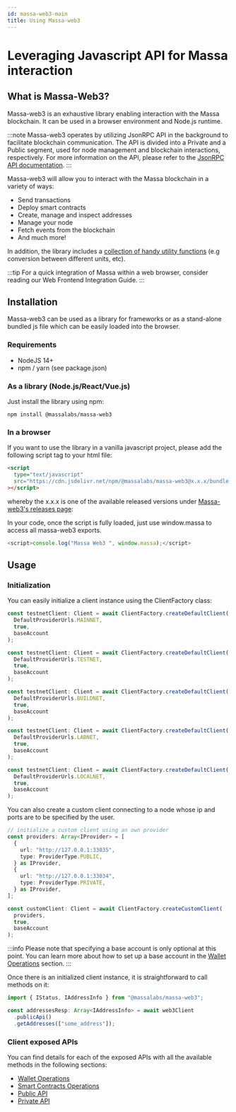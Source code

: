 ```yaml
---
id: massa-web3-main
title: Using Massa-web3
---
```



# Leveraging Javascript API for Massa interaction

## What is Massa-Web3?

Massa-web3 is an exhaustive library enabling interaction with the Massa blockchain. It can be used in a browser environment and Node.js runtime.

:::note
Massa-web3 operates by utilizing JsonRPC API in the background to facilitate blockchain communication. The API is divided into a Private and a Public segment, used for node management and blockchain interactions, respectively. For more information on the API, please refer to the [JsonRPC API documentation](api/jsonrpc).
:::

Massa-web3 will allow you to interact with the Massa blockchain in a variety of ways:

- Send transactions
- Deploy smart contracts
- Create, manage and inspect addresses
- Manage your node
- Fetch events from the blockchain
- And much more!

In addition, the library includes a [collection of handy utility functions](massa-web3/massa-web3-utils) (e.g conversion between different units, etc).

:::tip
For a quick integration of Massa within a web browser, consider reading our Web Frontend Integration Guide.
:::

## Installation

Massa-web3 can be used as a library for frameworks or as a stand-alone bundled js file which can be easily loaded into the browser.

### Requirements

- NodeJS 14+
- npm / yarn (see package.json)

### As a library (Node.js/React/Vue.js)

Just install the library using npm:

```shell
npm install @massalabs/massa-web3
```

### In a browser

If you want to use the library in a vanilla javascript project, please add the following script tag to your html file:

```html
<script
  type="text/javascript"
  src="https://cdn.jsdelivr.net/npm/@massalabs/massa-web3@x.x.x/bundle.js"
></script>
```

whereby the x.x.x is one of the available released versions under [Massa-web3's releases page](https://github.com/massalabs/massa-web3/releases):

In your code, once the script is fully loaded, just use window.massa to access all massa-web3 exports.

```ts
<script>console.log("Massa Web3 ", window.massa);</script>
```

## Usage

### Initialization

You can easily initialize a client instance using the ClientFactory class:

<Tabs>
<TabItem value="mainnet-client" label="Mainnet" default>

```typescript
const testnetClient: Client = await ClientFactory.createDefaultClient(
  DefaultProviderUrls.MAINNET,
  true,
  baseAccount
);
```

</TabItem>

<TabItem value="testnet-client" label="Testnet" default>

```typescript
const testnetClient: Client = await ClientFactory.createDefaultClient(
  DefaultProviderUrls.TESTNET,
  true,
  baseAccount
);
```

</TabItem>

<TabItem value="buildnet-client" label="Buildnet" default>

```typescript
const testnetClient: Client = await ClientFactory.createDefaultClient(
  DefaultProviderUrls.BUILDNET,
  true,
  baseAccount
);
```

</TabItem>

<TabItem value="labnet-client" label="Labnet" default>

```typescript
const testnetClient: Client = await ClientFactory.createDefaultClient(
  DefaultProviderUrls.LABNET,
  true,
  baseAccount
);
```

</TabItem>

<TabItem value="local-client" label="Localnet" default>

```typescript
const testnetClient: Client = await ClientFactory.createDefaultClient(
  DefaultProviderUrls.LOCALNET,
  true,
  baseAccount
);
```

</TabItem>

<TabItem value="custom-client" label="Custom Client">
You can also create a custom client connecting to a node whose ip and ports are to be specified by the user.

```ts
// initialize a custom client using an own provider
const providers: Array<IProvider> = [
  {
    url: "http://127.0.0.1:33035",
    type: ProviderType.PUBLIC,
  } as IProvider,
  {
    url: "http://127.0.0.1:33034",
    type: ProviderType.PRIVATE,
  } as IProvider,
];

const customClient: Client = await ClientFactory.createCustomClient(
  providers,
  true,
  baseAccount
);
```

</TabItem>
</Tabs>

:::info
Please note that specifying a base account is only optional at this point. You can learn more about how to set up a base account in the [Wallet Operations](https://web3.docs.massa.net/classes/WalletClient.html) section.
:::

Once there is an initialized client instance, it is straightforward to call methods on it:

```ts
import { IStatus, IAddressInfo } from "@massalabs/massa-web3";

const addressesResp: Array<IAddressInfo> = await web3Client
  .publicApi()
  .getAddresses(["some_address"]);
```

### Client exposed APIs

You can find details for each of the exposed APIs with all the available methods in the following sections:

- [Wallet Operations](https://web3.docs.massa.net/classes/WalletClient.html)
- [Smart Contracts Operations](https://web3.docs.massa.net/classes/SmartContractsClient.html)
- [Public API](https://web3.docs.massa.net/classes/PublicApiClient.html)
- [Private API](https://web3.docs.massa.net/classes/PrivateApiClient.html)
